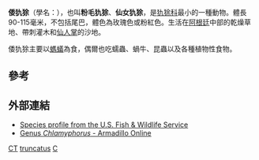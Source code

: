 {{Speciesbox
 | image = Guertelmaus-drawing.jpg
 | image_width = 250px
 | status = DD
 | status_system = iucn3.1
 | status_ref = <ref name=iucn>{{IUCN2006|assessors=Superina ''et al''|year=2006|id=4704|title=Chlamyphorus truncatus|downloaded=11 May 2006}} Database entry includes justification for why this species is near threatened</ref>
 | taxon = Chlamyphorus truncatus
 | authority = [[Richard_Harlan|Harlan]], 1825
}}

'''倭犰狳'''（學名：''{{lang|la|Chlamyphorus truncatus}}''），也叫'''粉毛犰狳'''、'''仙女犰狳'''，是[[犰狳科|犰狳科]]最小的一種動物。體長90-115毫米，不包括尾巴，體色為玫瑰色或粉紅色。生活在[[阿根廷|阿根廷]]中部的乾燥草地、帶刺灌木和[[仙人掌|仙人掌]]的沙地。

倭犰狳主要以[[螞蟻|螞蟻]]為食，偶爾也吃蠕蟲、蝸牛、昆蟲以及各種植物性食物。

==參考==
{{reflist}}

==外部連結==
{{commonscat|Chlamyphorus}}
*[https://web.archive.org/web/20040825150842/http://ecos.fws.gov/species_profile/SpeciesProfile?spcode=A00L Species profile from the U.S. Fish & Wildlife Service]
*[http://www.msu.edu/~nixonjos/armadillo/chlamyphorus.html Genus ''Chlamyphorus'' - Armadillo Online] {{Wayback|url=http://www.msu.edu/~nixonjos/armadillo/chlamyphorus.html |date=20131019134825 }}
{{有甲目|2.}}
{{Cingulata}}
{{Taxonbar}}

[[Category:IUCN红色名录数据缺乏物种|CT]]
[[Category:倭犰狳屬|truncatus]]
[[Category:单型的哺乳动物|C]]
{{Mammal-stub}}